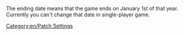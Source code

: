 The ending date means that the game ends on January 1st of that year. Currently you can't change that date in single-player game.
[[Category:en/Patch Settings]]
{{en/Stub}}